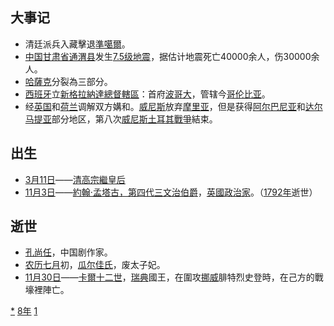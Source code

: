 {{yearTOC|1718|清'''[[康熙_(年号)|康熙]]五十七年'''；越南'''[[永盛|永盛]]十四年'''；日本'''[[享保|享保]]三年'''}}
== 大事记 ==
*清廷派兵入藏擊退[[準噶爾|準噶爾]]。
*[[中國|中国]][[甘肃省|甘肃省]][[通渭县|通渭县]]发生[[1718年通渭-甘谷地震|7.5级地震]]，据估计地震死亡40000余人，伤30000余人。
*[[哈薩克|哈薩克]]分裂為三部分。
*[[西班牙|西班牙]]立[[新格拉納達總督轄區|新格拉納達總督轄區]]：首府[[波哥大|波哥大]]，管辖今[[哥伦比亚|哥伦比亚]]。
*经[[英国|英国]]和[[荷兰|荷兰]]调解双方媾和。[[威尼斯|威尼斯]]放弃[[摩里亚|摩里亚]]，但是获得[[阿尔巴尼亚|阿尔巴尼亚]]和[[达尔马提亚|达尔马提亚]]部分地区，第八次[[威尼斯土耳其戰爭|威尼斯土耳其戰爭]]結束。

== 出生 ==
*[[3月11日|3月11日]]——[[清高宗繼皇后|清高宗繼皇后]]
*[[11月3日|11月3日]]——[[約翰·孟塔古，第四代三明治伯爵|約翰·孟塔古，第四代三文治伯爵]]，[[英国|英國]][[政治家|政治家]]。（[[1792年|1792年]]逝世）

== 逝世 ==
{{Wikisource year mention}}
*[[孔尚任|孔尚任]]，中国剧作家。
*[[农历七月|农历七月]]初，[[瓜尔佳氏_(允礽)|瓜尔佳氏]]，废太子妃。
*[[11月30日|11月30日]]——[[卡爾十二世|卡爾十二世]]，[[瑞典|瑞典]]國王，在圍攻[[挪威|挪威]]腓特烈史登時，在己方的戰壕裡陣亡。

[[Category:1718年|*]]
[[Category:1710年代|8年]]
[[Category:18世纪各年|1]]